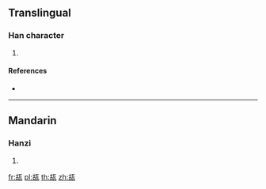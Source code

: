 {{character info/new}}
==Translingual==

===Han character===
{{Han char|rn=98|rad=瓦|as=05|sn=10|four=|canj=JRMVN}}

# {{defn|Han|sort=瓦05}}

====References====
* {{Han ref|kx=0748.220|dkj=21470|dj=1157.130|hdz=21423.070|uh=74F3|ud=29939}}

----

==Mandarin==

===Hanzi===
{{cmn-hanzi|pin=[[hú]] ([[hu2]])|wg=hu<sup>2</sup>}}

# {{defn|lang=cmn|sort=瓦05}}

[[fr:瓳]]
[[pl:瓳]]
[[th:瓳]]
[[zh:瓳]]